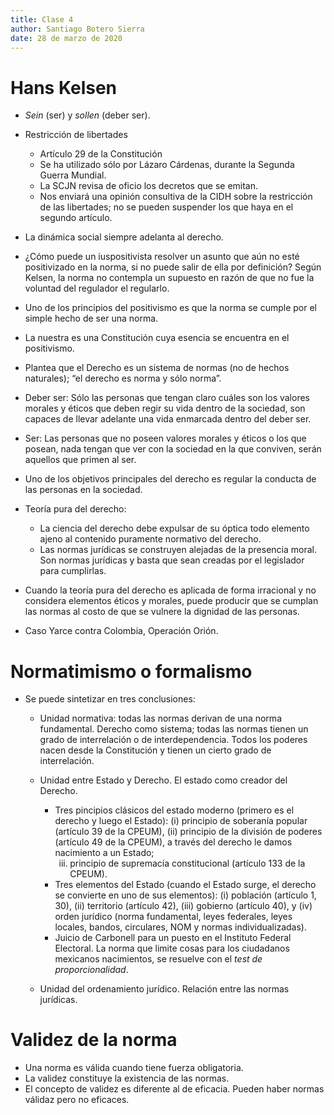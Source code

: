 ```yaml
---
title: Clase 4
author: Santiago Botero Sierra
date: 28 de marzo de 2020
---
```


# Hans Kelsen

+ *Sein* (ser) y *sollen* (deber ser).
+ Restricción de libertades
    - Artículo 29 de la Constitución
    - Se ha utilizado sólo por Lázaro Cárdenas, durante la Segunda Guerra
        Mundial.
    - La SCJN revisa de oficio los decretos que se emitan.
    - Nos enviará una opinión consultiva de la CIDH sobre la restricción de las
        libertades; no se pueden suspender los que haya en el segundo artículo.
+ La dinámica social siempre adelanta al derecho.
+ ¿Cómo puede un iuspositivista resolver un asunto que aún no esté positivizado
    en la norma, si no puede salir de ella por definición? Según Kelsen, la
    norma no contempla un supuesto en razón de que no fue la  voluntad del
    regulador el regularlo.
+ Uno de los principios del positivismo es que la norma se cumple por el simple
    hecho de ser una norma.
+ La nuestra es una Constitución cuya esencia se encuentra en el positivismo.
+ Plantea que el Derecho es un sistema de normas (no de hechos naturales); "el
    derecho es norma y sólo norma".

+ Deber ser: Sólo las personas que tengan claro cuáles son los valores morales
    y éticos que deben regir su vida dentro de la sociedad, son capaces de
    llevar adelante una vida enmarcada dentro del deber ser.
+ Ser: Las personas que no poseen valores morales y éticos o los que posean,
    nada tengan que ver con la sociedad en la que conviven, serán aquellos que
    primen al ser.
+ Uno de los objetivos principales del derecho es regular la conducta de las
    personas en la sociedad.

+ Teoría pura del derecho:
    - La ciencia del derecho debe expulsar de su óptica todo elemento ajeno
        al contenido puramente normativo del derecho.
    - Las normas jurídicas se construyen alejadas de la presencia moral. Son
        normas jurídicas y basta que sean creadas por el legislador para
        cumplirlas.

+ Cuando la teoría pura del derecho es aplicada de forma irracional y no
    considera elementos éticos y morales, puede producir que se cumplan las
    normas al costo de que se vulnere la dignidad de las personas.

+ Caso Yarce contra Colombia, Operación Orión.

# Normatimismo o formalismo

+ Se puede sintetizar en tres conclusiones:
    - Unidad normativa: todas las normas derivan de una norma fundamental.
        Derecho como sistema; todas las normas tienen un grado de interrelación
        o de interdependencia. Todos los poderes nacen desde la Constitución y
        tienen un cierto grado de interrelación.
    - Unidad entre Estado y Derecho. El estado como creador del Derecho.

        * Tres pincipios clásicos del estado moderno (primero es el derecho y
            luego el Estado): (i) principio de soberanía  popular (artículo 39
            de la CPEUM), (ii) principio de la división de poderes (artículo 49
            de la CPEUM), a través del derecho le damos nacimiento a un Estado;
            (iii) principio de supremacía constitucional (artículo 133 de la
            CPEUM).
        * Tres elementos del Estado (cuando el Estado surge, el derecho se 
            convierte en uno de sus elementos): (i) población (artículo 1,
            30), (ii) territorio (artículo 42),  (iii) gobierno (artículo 40),
            y (iv) orden jurídico (norma  fundamental, leyes federales, leyes
            locales, bandos, circulares,  NOM y normas individualizadas).
        * Juicio de Carbonell para un puesto en el Instituto Federal Electoral.
            La norma que limite cosas para los ciudadanos mexicanos nacimientos,
            se resuelve con el *test de proporcionalidad*.

    - Unidad del ordenamiento jurídico. Relación entre las normas jurídicas.

# Validez de la norma

+ Una norma es válida cuando tiene fuerza obligatoria.
+ La validez constituye la existencia de las normas.
+ El concepto de validez es diferente al de eficacia. Pueden haber normas
    válidaz pero no eficaces.
